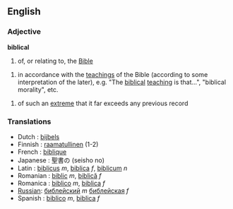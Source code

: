 ==English==
===Adjective===
'''biblical'''
# of, or relating to, the [[Bible]]

# in accordance with the [[teaching]]s of the Bible (according to some interpretation of the later), e.g. "The [[biblical]] [[teaching]] is that...", "biblical morality", etc.

# of such an [[extreme]] that it far exceeds any previous record

===Translations===
* Dutch : [[bijbels]]
* Finnish : [[raamatullinen]] (1-2)
* French : [[biblique]]
* Japanese : 聖書の (seisho no)
* Latin : [[biblicus]] ''m'', [[biblica]] ''f'', [[biblicum]] ''n''
* Romanian : [[biblic]] ''m'', [[biblică]] ''f''
* Romanica : [[biblico]] ''m'', [[biblica]] ''f''
* [[Russian]]: [[библейский]] ''m'' [[библейская]] ''f''
* Spanish : [[biblico]] ''m'', [[biblica]] ''f''